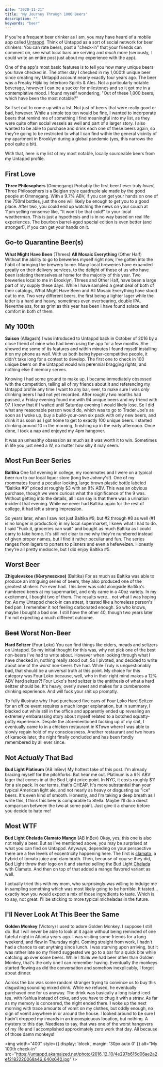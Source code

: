 ```yaml
---
date: "2020-11-21"
title: "My Journey Through 1000 Beers"
description: ""
keywords: "beer"
---
```


If you're a frequent beer drinker as I am, you may have heard of a mobile app called <a href="https://untappd.com" target="_blank" rel="noreferrer">Untappd</a>. Think of Untappd as a sort of social network for beer drinkers. You can rate beers, post a "check-in" that your friends can comment on, see what local bars are serving and *much* more (seriously, I could write an entire post just about my experience with the app).

One of the app's most basic features is to tell you how many unique beers you have checked in. The other day I checked in my 1,000th unique beer since creating my Untappd account nearly exactly four years ago. The beer was a Freaky Hijiki by Interboro Spirits & Ales. Not a particularly notable beverage, however I can be a sucker for milestones and so it got me in a contemplative mood. I found myself wondering, "Out of these 1,000 beers, which have been the most notable?"

So I set out to come up with a list. Not just of beers that were really good or bad, however. While a simple top ten would be fine, I wanted to incorporate beers that remind me of something I find meaningful into my list, as they were quite often social vessels as well and part of a larger story. I also wanted to be able to purchase and drink each one of these beers again, so they're going to be restricted to what I can find within the general vicinity of my apartment in Brooklyn during a global pandemic (yes, this narrows the pool quite a bit).

With that, here is my list of my most notable, locally sourceable beers from my Untappd profile.

## First Love
**Three Philosophers** (Ommegang)
Probably the first beer I ever truly *loved*, Three Philosophers is a Belgian style quadruple ale made by the good people at Ommegang. With a 9.7% ABV, if you can get your hands on one of the 750ml bottles, just the one will likely be enough to get you to a good place. After two, you could end up watching the news on your couch at 11pm yelling nonsense like, "It won't be that cold!" to your local weatherman. This is just a hypothesis and is in no way based on real life experiences. The bourbon barrel-aged special edition is even better (and stronger!), if you can get your hands on it.

## Go-to Quarantine Beer(s)
**What Might Have Been** (Threes)
**All Mosaic Everything** (Other Half)
Without the ability to go to breweries myself right now, I've gotten into the habit of bringing the brewery to me. Many local breweries have expanded greatly on their delivery services, to the delight of those of us who have been isolating themselves at home for the majority of this year. Two breweries local to me in Brooklyn, Threes and Other Half, have been a large part of my supply these days. While I have sampled a great deal of both of their catalogs, What Might Have Been and All Mosaic Everything have stood out to me. Two very different beers, the first being a lighter lager while the latter is a hard and heavy, sometimes even overbearing, double IPA. Nevertheless, for as grim as this year has been I have found solace and comfort in both of them.

## My 100th
**Saison** (Allagash)
I was introduced to Untappd back in October of 2016 by a close friend of mine who had been using the app for a few months. She showed me some of its features and within minutes I found myself installing it on my phone as well. With us both being hyper-competitive people, it didn't take long for a contest to develop. The first one to check in 100 unique beers on the Untappd would win perennial bragging rights, and nothing else if memory serves.

Knowing I had some ground to make up, I became immediately obsessed with the competition, telling all of my friends about it and referencing my Untappd profile any time I want to any bar, ever, to make sure I was *only* drinking beers I had not yet recorded. After roughly two months had passed, a Friday evening found me with 94 unique beers and my friend with 97. I knew that if I waited until Saturday evening I would likely lose. So I did what any reasonable person would do, which was to go to Trader Joe's as soon as I woke up, buy a build-your-own six pack with only new beers, and drink it as soon as I got home to get to exactly 100 unique beers. I started drinking around 10 in the morning, finishing up in the early afternoon. Once done, I took a nap and enjoyed my 4pm hangover.

It was an unhealthy obsession as much as it was worth it to win. Sometimes in life you just need a W, no matter how silly it may seem.

## Most Fun Beer Series
**Baltika**
One fall evening in college, my roommates and I were on a typical beer run to our local liquor store (long live Johnny's!). One of my roommates found a peculiar looking, large brown plastic bottle labeled "Baltika #9" priced at roughly $3 with an 8% ABV. This was an obvious purchase, though we were curious what the significance of the 9 was. Without getting into the details, all I can say is that there was a urination incident that evening. While we never had Baltika again for the rest of college, it had left a strong impression.

So years later, when I saw not just Baltika #9, but #2 through #8 as well (#1 is no longer in production) in my local supermarket, I knew what I had to do. I said "Fuck it, groceries can wait" and bought as much Baltika as I could carry to take home. It's still not clear to me why they're numbered instead of given proper names, but I find it rather peculiar and fun. The series ranges from lagers to porters to pilsners and even a hefeweizen. Honestly they're all pretty mediocre, but I did enjoy Baltika #5.

## Worst Beer
**Zhigulevskoe (Жигулевское)** (Baltika)
For as much as Baltika was able to produce an intriguing series of beers, they also produced one of the greatest stinkers I've ever had. This beer was sold alongside Baltika's numbered beers at my supermarket, and only came in a 40oz variety. In my excitement, I bought two of them. The results were... not what I was hoping for. As my Untappd check-in can attest, it tasted like a homeless person's bed pan. I remember it not feeling carbonated enough. So who knows, maybe I bought a bad one. I still have the other 40, though two years later I'm not expecting a much different outcome.

## <del>Best</del> Worst Non-Beer
**Hard Seltzer** (Four Loko)
You can find things like ciders, meads and seltzers on Untappd. So my initial thought for this was, why not pick one of the best non-beers I've had to write about. However when looking through what I have checked in, nothing really stood out. So I pivoted, and decided to write about one of the *worst* non-beers I've had. While Truly is unquestionably bad, that should be a universal truth at this point. My choice for this category was Four Loko because, well, who in their right mind makes a 12% ABV hard seltzer?! Four Loko's hard seltzer is the antithesis of what a hard seltzer should be. It's heavy, overly sweet and makes for a cumbersome drinking experience. And will fuck your shit up promptly.

To fully illustrate why I had purchased five cans of Four Loko Hard Seltzer for an office event requires a much longer explanation, but in summary, I blacked out while still in the office and apparently ended up revealing an extremely embarassing story about myself related to a botched squatty-potty experience. Despite the aforementioned fucking up of my shit, I eventually came to in a chicken restaurant in KTown where I was able to slowly regain hold of my consciousness. Another restaurant and two hours of karaoke later, the night finally concluded and has been fondly remembered by all ever since.

## Not *Actually* That Bad
**Bud Light Platinum** (AB InBev)
My hottest take of this post. I'm already bracing myself for the pitchforks. But hear me out. Platinum is a 6% ABV lager that comes in at the Bud Light price point. In NYC, it costs roughly $11 for a six pack. In our terms, that's CHEAP. It's more substantial than your typical American light ale, and not nearly as heavy or disgusting as "Ice" beers. It's even kind of smooth. Honestly, and I'm taking a deep breath as I write this, I think this beer is comparable to Stella. Maybe I'll do a direct comparison between the two at some point. Just give it a chance before you decide to hate me!

## Most WTF
**Bud Light Chelada Clamato Mango** (AB InBev)
Okay, yes, this one is also not really a beer. But as I've mentioned above, you may be surprised at what you can find on Untappd. Anyways, depending on your perspective there are a few levels of eccentricity happening here. The first is [clamato](https://www.clamato.com/en), a hybrid of tomato juice and clam broth. Then, because of course they did, Bud Light threw their logo on it and started selling the Bud Light [Chelada](https://en.wikipedia.org/wiki/Michelada) with Clamato. And then on top of that added a mango flavored variant as well.

I actually tried this with my mom, who surprisingly was willing to indulge me in sampling something which was most likely going to be horrible. It tasted... exactly how you would expect a mix of those ingredients to taste. Which is to say, not great. I'll be sticking to more typical micheladas in the future.

## I'll Never Look At This Beer the Same
**Golden Monkey** (Victory)
I used to adore Golden Monkey. I suppose I still do. But I will never be able to look at it again without being reminded of one fateful night in Atlanta years ago. I was visiting some friends for a long weekend, and flew in Thursday night. Coming straight from work, I hadn't had a chance to eat anything since lunch. I was starving upon arriving, but it was rather late so my friend suggested we go to a bar for a quick bite while catching up over some beers. While I *think* we had beer other than Golden Monkey, that's the only one I can remember having. Eventually the monkeys started flowing as did the conversation and somehow inexplicably, I forgot about dinner.

Across the bar was some random stranger trying to convince us to buy this disgusting sounding mixed drink. While we refused, he eventually purchased one for us anyway. The drink was basically a long island iced tea, with Kahlua instead of coke, and you have to chug it with a straw. As far as my memory is concenred, the night ended there. I woke up the next morning with trace amounts of vomit on my clothes, but oddly enough, no sign of vomit anywhere in or around the house. I looked around to be sure I hadn't dropped my innards in an inconspicuous location, but nothing. A mystery to this day. Needless to say, that was one of the worst hangovers of my life and I accomplished approximately zero work that day. All because of those damn monkeys!

<img width="400" style={{ display: 'block', margin: '30px auto 0' }} alt="My 100th check-in"
  src="https://untappd.akamaized.net/photo/2016_12_10/4e297b615d06ae2a2ef2182220068a46_640x640.jpg" />